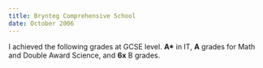 ```yaml
---
title: Brynteg Comprehensive School
date: October 2006
---
```

I achieved the following grades at GCSE level. __A*__ in IT, __A__ grades for Math and Double Award Science, and __6x__ B grades.
